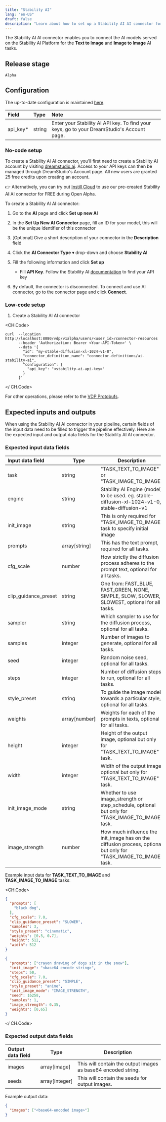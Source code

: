 ```yaml
---
title: "Stability AI"
lang: "en-US"
draft: false
description: "Learn about how to set up a Stability AI AI connector for the unstructured data pipeline tool VDP https://github.com/instill-ai/vdp"
---
```


The Stability AI AI connector enables you to connect the AI models served on the Stability AI Platform for the **Text to Image** and **Image to Image** AI tasks.

## Release stage

`Alpha`

## Configuration

The up-to-date configuration is maintained [here](https://github.com/instill-ai/connector-ai/blob/main/pkg/stabilityai/config/definitions.json).

| Field     | Type   | Note                                                                                       |
| :-------- | :----- | :----------------------------------------------------------------------------------------- |
| api_key\* | string | Enter your Stability AI API key. To find your keys, go to your DreamStudio's Account page. |

### No-code setup

<InfoBlock type="info" title="Prerequisites">

To create a Stability AI AI connector, you'll first need to create a
Stability AI account by visiting [dreamstudio.ai](https://dreamstudio.ai).
Access to your API keys can then be managed through DreamStudio's Account
page. All new users are granted 25 free credits upon creating an account.

👉 Alternatively, you can try out [Instill Cloud](https://console.instill.tech)
to use our pre-created Stability AI AI connector for FREE during Open Alpha.

</InfoBlock>

To create a Stability AI AI connector:

1. Go to the **AI** page and click **Set up new AI**
2. In the **Set Up New AI Connector** page, fill an ID for your model, this will be the unique identifier of this connector
3. [Optional] Give a short description of your connector in the **Description** field
4. Click the **AI Connector Type** ▾ drop-down and choose **Stability AI**
5. Fill the following information and click **Set up**

   - Fill **API Key**. Follow the Stability AI [documentation](https://platform.stability.ai/docs/getting-started/authentication) to find your API key

6. By default, the connector is disconnected. To connect and use AI connector, go to the connector page and click **Connect**.

### Low-code setup

1. Create a Stability AI AI connector

<CH.Code>
```shellscript cURL
curl  --location http://localhost:8080/vdp/v1alpha/users/<user_id>/connector-resources
      --header 'Authorization: Bearer <Your-API-Token>' \
      --data '{
        "id": "my-stable-diffusion-xl-1024-v1-0",
        "connector_definition_name": "connector-definitions/ai-stability-ai",
        "configuration": {
          "api_key": "<stability-ai-api-key>"
        }
      }'
```
</ CH.Code>


For other operations, please refer to the [VDP Protobufs](https://buf.build/instill-ai/protobufs).

## Expected inputs and outputs

When using the Stability AI AI connector in your pipeline, certain fields of the input data need to be filled to trigger the pipeline effectively.
Here are the expected input and output data fields for the Stability AI AI connector.

### Expected input data fields

| Input data field              | Type          | Description                                                                                                       |
| :---------------------------- | ------------- | ----------------------------------------------------------------------------------------------------------------- |
| task                          | string        | "TASK_TEXT_TO_IMAGE" or "TASK_IMAGE_TO_IMAGE"                                                                     |
| engine                        | string        | Stability AI Engine (model) to be used. eg. stable-diffusion-xl-1024-v1-0, stable-diffusion-v1                    |
| init_image                    | string        | This is only required for "TASK_IMAGE_TO_IMAGE" task to specify initial image                                     |
| prompts                       | array[string] | This has the text prompt, required for all tasks.                                                                 |
| cfg_scale                     | number        | How strictly the diffusion process adheres to the prompt text, optional for all tasks.                            |
| clip_guidance_preset          | string        | One from: FAST_BLUE, FAST_GREEN, NONE, SIMPLE, SLOW, SLOWER, SLOWEST, optional for all tasks.                     |
| sampler                       | string        | Which sampler to use for the diffusion process, optional for all tasks.                                           |
| samples                       | integer       | Number of images to generate, optional for all tasks.                                                             |
| seed                          | integer       | Random noise seed, optional for all tasks.                                                                        |
| steps                         | integer       | Number of diffusion steps to run, optional for all tasks.                                                         |
| style_preset                  | string        | To guide the image model towards a particular style, optional for all tasks.                                      |
| weights                       | array[number] | Weights for each of the prompts in texts, optional for all tasks.                                                 |
| height                        | integer       | Height of the output image, optional but only for "TASK_TEXT_TO_IMAGE" task.                                      |
| width                         | integer       | Width of the output image, optional but only for "TASK_TEXT_TO_IMAGE" task.                                       |
| init_image_mode               | string        | Whether to use image_strength or step_schedule, optional but only for "TASK_IMAGE_TO_IMAGE" task.                 |
| image_strength                | number        | How much influence the init_image has on the diffusion process, optional but only for "TASK_IMAGE_TO_IMAGE" task. |

Example input data for **TASK_TEXT_TO_IMAGE** and **TASK_IMAGE_TO_IMAGE** tasks:

<CH.Code>
```json text-to-image
{
  "prompts": [
    "black dog",
  ],
  "cfg_scale": 7.0,
  "clip_guidance_preset": "SLOWER",
  "samples": 3,
  "style_preset": "cinematic",
  "weights": [0.5, 0.7],
  "height": 512,
  "width": 512
}
```

```json image-to-image(with-url)
{
  "prompts": ["crayon drawing of dogs sit in the snow"],
  "init_image": "<base64 encode string>",
  "steps": 50,
  "cfg_scale": 7.0,
  "clip_guidance_preset": "SIMPLE",
  "style_preset": "anime",
  "init_image_mode": "IMAGE_STRENGTH",
  "seed": 16258,
  "samples": 1,
  "image_strength": 0.35,
  "weights": [0.65]
}
```
</ CH.Code>

### Expected output data fields

| Output data field | Type            | Description                                                  |
| :---------------- | --------------- | ------------------------------------------------------------ |
| images            | array[image]    | This will contain the output images as base64 encoded string.|
| seeds             | array[integer]  | This will contain the seeds for output images.               |

Example output data:

```json
{
  "images": ["<base64-encoded image>"]
}
```
